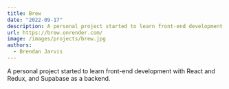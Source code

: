 ```yaml
---
title: Brew
date: "2022-09-17"
description: A personal project started to learn front-end development with React and Redux, and Supabase as a backend.
url: https://brew.onrender.com/
image: /images/projects/brew.jpg
authors:
  - Brendan Jarvis
---
```


A personal project started to learn front-end development with React and Redux, and Supabase as a backend.
